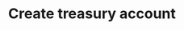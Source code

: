 ---
title: 'Create treasury account'
openapi: 'POST /2023-11/admin/treasuryAccounts'
description: 'Creates a new treasury account within the authenticated company. This endpoint allows defining account details such as name, type, initial balance, associated currency, and optional metadata. Once created, the account can be used to manage incoming and outgoing financial transactions.'
---